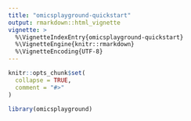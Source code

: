 ```yaml
---
title: "omicsplayground-quickstart"
output: rmarkdown::html_vignette
vignette: >
  %\VignetteIndexEntry{omicsplayground-quickstart}
  %\VignetteEngine{knitr::rmarkdown}
  %\VignetteEncoding{UTF-8}
---
```


```r
knitr::opts_chunk$set(
  collapse = TRUE,
  comment = "#>"
)
```

```r
library(omicsplayground)
```
